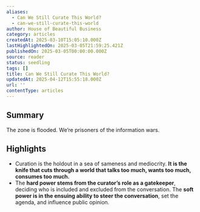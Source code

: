 ```yaml
---
aliases:
  - Can We Still Curate This World?
  - can-we-still-curate-this-world
author: House of Beautiful Business
category: articles
createdAt: 2025-03-10T15:05:10.000Z
lastHighlightedOn: 2025-03-05T21:59:25.421Z
publishedOn: 2025-03-05T00:00:00.000Z
source: reader
status: seedling
tags: []
title: Can We Still Curate This World?
updatedAt: 2025-04-12T15:55:18.000Z
url: ''
contentType: articles
---
```

## Summary

The zone is flooded. We’re prisoners of the information wars.

## Highlights

- Curation is the holdout in a sea of sameness and mediocrity. **It is the knife that cuts through a world that talks too much, wants too much, consumes too much.**
- The **hard power stems from the curator’s role as a gatekeeper**, deciding who is included and excluded from the conversation. The **soft power is in the ensuing ability to steer the conversation**, set the agenda, and influence public opinion.
